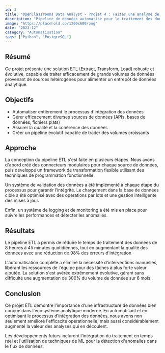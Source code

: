 ---
id: 3
title: "OpenClassrooms Data Analyst - Projet 4 : Faites une analyse de ventes pour un e-commerce"
description: "Pipeline de données automatisé pour le traitement des données à grande échelle."
image: "https://placehold.co/1200x600/png"
date: "2023-12"
category: "Automatisation"
tags: ["Python", "PostgreSQL"]
---

## Résumé

Ce projet présente une solution ETL (Extract, Transform, Load) robuste et évolutive, capable de traiter efficacement de grands volumes de données provenant de sources hétérogènes pour alimenter un entrepôt de données analytique.

## Objectifs

- Automatiser entièrement le processus d'intégration des données
- Gérer efficacement diverses sources de données (APIs, bases de données, fichiers plats)
- Assurer la qualité et la cohérence des données
- Créer un pipeline évolutif capable de traiter des volumes croissants

## Approche

La conception du pipeline ETL s'est faite en plusieurs étapes. Nous avons d'abord créé des connecteurs modulaires pour chaque source de données, puis développé un framework de transformation flexible utilisant des techniques de programmation fonctionnelle.

Un système de validation des données a été implémenté à chaque étape du processus pour garantir l'intégrité. Le chargement dans la base de données cible a été optimisé avec des opérations par lots et une gestion intelligente des mises à jour. 

Enfin, un système de logging et de monitoring a été mis en place pour suivre les performances et détecter les anomalies.

<TechnologiesSection>
  <Technology name="Python" description="Langage principal du pipeline ETL" />
  <Technology name="PostgreSQL" description="Base de données cible pour le stockage des données transformées" />
  <Technology name="Apache Airflow" description="Orchestration des tâches ETL et planification" />
  <Technology name="Docker" description="Conteneurisation pour faciliter le déploiement" />
  <Technology name="Pandas" description="Manipulation et transformation des données" />
</TechnologiesSection>

## Résultats

Le pipeline ETL a permis de réduire le temps de traitement des données de 8 heures à 45 minutes quotidiennes, tout en augmentant la qualité des données avec une réduction de 98% des erreurs d'intégration.

L'automatisation complète a éliminé la nécessité d'interventions manuelles, libérant les ressources de l'équipe pour des tâches à plus forte valeur ajoutée. La solution s'est avérée extrêmement évolutive, gérant sans difficulté une augmentation de 300% du volume de données sur 6 mois.

<ProjectImages>
  <ProjectImage url="https://placehold.co/800x500/png" caption="Architecture du pipeline ETL" />
  <ProjectImage url="https://placehold.co/800x500/png" caption="Tableau de bord de monitoring des performances" />
  <ProjectImage url="https://placehold.co/800x500/png" caption="Visualisation du flux de données à travers les différentes étapes" />
</ProjectImages>

## Conclusion

Ce projet ETL démontre l'importance d'une infrastructure de données bien conçue dans l'écosystème analytique moderne. En automatisant et en optimisant le processus d'intégration des données, nous avons non seulement amélioré l'efficacité opérationnelle, mais aussi considérablement augmenté la valeur des analyses qui en découlent.

Les développements futurs incluront l'intégration du traitement en temps réel et l'utilisation de techniques de ML pour la détection d'anomalies dans le flux de données. 